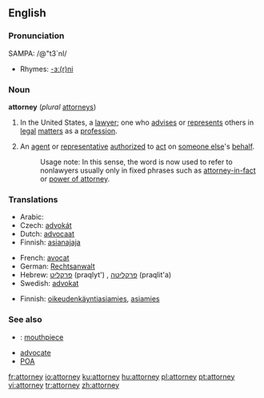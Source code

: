 ==English==

===Pronunciation===
SAMPA: /@"t3`nI/
*Rhymes: [[Rhymes:English:-ɜː(r)ni|-ɜː(r)ni]]

===Noun===
'''attorney''' (''plural'' [[attorneys]])

# {{law}} In the United States, a [[lawyer]]; one who [[advise]]s or [[represent]]s others in [[legal]] [[matter]]s as a [[profession]].
# An [[agent]] or [[representative]] [[authorize]]d to [[act]] on [[someone else]]'s [[behalf]].
#:Usage note:  In this sense, the word is now used to refer to nonlawyers usually only in fixed phrases such as [[attorney-in-fact]] or [[power of attorney]].

===Translations===
{{rfc-level|Translations at L3+ (AutoFormat would have corrected level of Translations)}}
{{trans-top|lawyer}}
*Arabic: {{ARchar|[[محامى]]}}
*Czech: [[advokát]]
*Dutch: [[advocaat]]
*Finnish: [[asianajaja]]
{{trans-mid}}
*French: [[avocat]]
*German: [[Rechtsanwalt]]
*Hebrew: [[פרקליט]] (praqlyt') {{m}}, [[פרקליטה]] (praqlit'a) {{f}}
*Swedish: [[advokat]]
{{trans-bottom}}

{{trans-top|agent/representative}}
*Finnish: [[oikeudenkäyntiasiamies]], [[asiamies]]
{{trans-mid}}
{{trans-bottom}}

===See also===
*{{slang}}: [[mouthpiece]]
*[[advocate]]
*[[POA]]

[[fr:attorney]]
[[io:attorney]]
[[ku:attorney]]
[[hu:attorney]]
[[pl:attorney]]
[[pt:attorney]]
[[vi:attorney]]
[[tr:attorney]]
[[zh:attorney]]